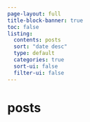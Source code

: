 ```yaml
---
page-layout: full
title-block-banner: true
toc: false
listing:
  contents: posts
  sort: "date desc"
  type: default
  categories: true
  sort-ui: false
  filter-ui: false
---
```


## 

# posts
